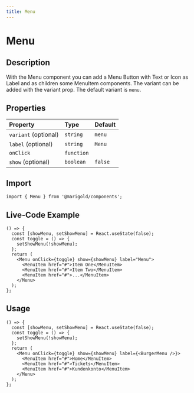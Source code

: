 ```yaml
---
title: Menu
---
```


# Menu

## Description

With the Menu component you can add a Menu Button with Text or Icon as Label and as children some MenuItem components.
The variant can be added with the variant prop. The default variant is `menu`.

## Properties

| Property             | Type       | Default |
| :------------------- | :--------- | :------ |
| `variant` (optional) | `string`   | `menu`  |
| `label` (optional)   | `string`   | `Menu`  |
| `onClick`            | `function` |         |
| `show` (optional)    | `boolean`  | `false` |

## Import

```tsx code
import { Menu } from '@marigold/components';
```

## Live-Code Example

```tsx live
() => {
  const [showMenu, setShowMenu] = React.useState(false);
  const toggle = () => {
    setShowMenu(!showMenu);
  };
  return (
    <Menu onClick={toggle} show={showMenu} label="Menu">
      <MenuItem href="#">Item One</MenuItem>
      <MenuItem href="#">Item Two</MenuItem>
      <MenuItem href="#">...</MenuItem>
    </Menu>
  );
};
```

## Usage

```tsx
() => {
  const [showMenu, setShowMenu] = React.useState(false);
  const toggle = () => {
    setShowMenu(!showMenu);
  };
  return (
    <Menu onClick={toggle} show={showMenu} label={<BurgerMenu />}>
      <MenuItem href="#">Home</MenuItem>
      <MenuItem href="#">Tickets</MenuItem>
      <MenuItem href="#">Kundenkonto</MenuItem>
    </Menu>
  );
};
```
